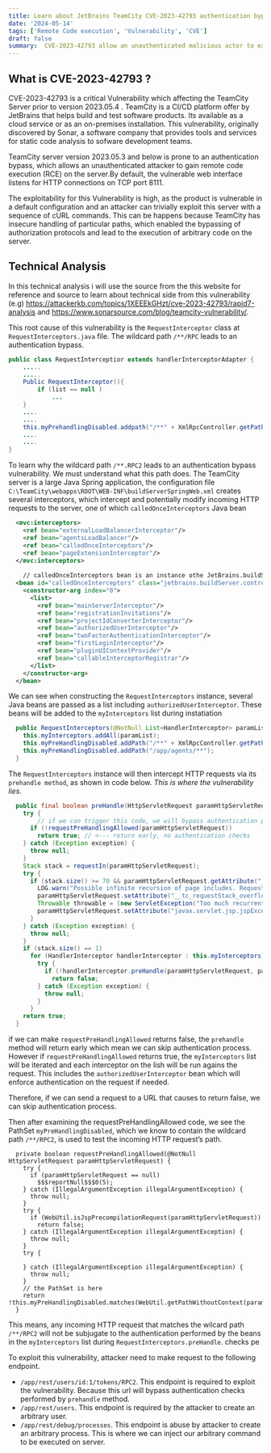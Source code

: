 ```yaml
---
title: Learn about JetBrains TeamCity CVE-2023-42793 authentication bypass to RCE.
date: '2024-05-14'
tags: ['Remote Code execution', 'Vulnerability', 'CVE']
draft: false
summary:  CVE-2023-42793 allow an unauthenticated malicious actor to execute arbitrary code on the TeamCity server prior to 2023.05.4. The exploitation of this CVE resulted in code execution with elevated privileges.
---
```


## What is CVE-2023-42793 ?

CVE-2023-42793 is a critical Vulnerability which affecting the TeamCity 
Server prior to version 2023.05.4 . TeamCity is a CI/CD platform offer by JetBrains that
helps build and test software products. Its available as a cloud service or as an on-premises
installation. This vulnerability, originally discovered by Sonar, a software company
that provides tools and services for static code analysis to sofware development teams.

TeamCity server version 2023.05.3 and below is prone to an authentication bypass, 
which allows an unauthenticated attacker to gain remote code execution (RCE) on 
the server.By default, the vulnerable web interface listens for HTTP connections on TCP port 8111.

The exploitability for this Vulnerability is high, as the product is vulnerable in 
a default configuration and an attacker can trivially exploit this server with a sequence
of cURL commands. This can be happens because TeamCity has insecure handling of particular 
paths, which enabled the bypassing of authorization protocols and lead to the execution
of arbitrary code on the server.

## Technical Analysis
In this technical analysis i will use the source from the this website
for reference and source to learn about technical side from this vulnerability (e.g)
https://attackerkb.com/topics/1XEEEkGHzt/cve-2023-42793/rapid7-analysis and 
https://www.sonarsource.com/blog/teamcity-vulnerability/.

This root cause of this vulnerability is the `RequestInterceptor` class at `RequestInterceptors.java` file.
The wildcard path `/**/RPC` leads to an authentication bypass.

```java:RequestInterceptors.java
public class RequestInterceptior extends handlerInterceptorAdapter {
    .....
    .....
    Public RequestInterceptor(){
        if (list == null )
            ...
    }
    ....
    ....
    this.myPrehandlingDisabled.addpath("/**" + XmlRpcController.getPathSuffix());
    ....
    ....
}

```
To learn why the wildcard path `/**.RPC2` leads to an authentication bypass vulnerability.
We must understand what this path does. The TeamCity server is a large Java Spring application, 
the configuration file `C:\TeamCity\webapps\ROOT\WEB-INF\buildServerSpringWeb.xml` creates several interceptors, 
which intercept and potentially modify incoming HTTP requests to the server, one of which `calledOnceInterceptors` Java bean

```xml:buildServerSpringWeb.xml
  <mvc:interceptors>
    <ref bean="externalLoadBalancerInterceptor"/>
    <ref bean="agentsLoadBalancer"/>
    <ref bean="calledOnceInterceptors"/>
    <ref bean="pageExtensionInterceptor"/>
  </mvc:interceptors>
  
    // calledOnceInterceptors bean is an instance othe JetBrains.buildServer.controllers.interceptors.RequestInterceptor
  <bean id="calledOnceInterceptors" class="jetbrains.buildServer.controllers.interceptors.RequestInterceptors">
    <constructor-arg index="0">
      <list>
        <ref bean="mainServerInterceptor"/>
        <ref bean="registrationInvitations"/>
        <ref bean="projectIdConverterInterceptor"/>
        <ref bean="authorizedUserInterceptor"/>
        <ref bean="twoFactorAuthenticationInterceptor"/>
        <ref bean="firstLoginInterceptor"/>
        <ref bean="pluginUIContextProvider"/>
        <ref bean="callableInterceptorRegistrar"/>
      </list>
    </constructor-arg>
  </bean>
```
We can see when constructing the `RequestInterceptors` instance, several Java beans are
passed as a list including `authorizedUserInterceptor`. These beans will be added to the 
`myInterceptors` list during instatiation

```java:RequestInterceptors.java
  public RequestInterceptors(@NotNull List<HandlerInterceptor> paramList) {
    this.myInterceptors.addAll(paramList);
    this.myPreHandlingDisabled.addPath("/**" + XmlRpcController.getPathSuffix());
    this.myPreHandlingDisabled.addPath("/app/agents/**");
  }
```
The `RequestInterceptors` instance will then intercept HTTP requests via its `prehandle method`, as shown in code below.
*This is where the vulnerability lies*.

```java:RequestInterceptors.java
  public final boolean preHandle(HttpServletRequest paramHttpServletRequest, HttpServletResponse paramHttpServletResponse, Object paramObject) throws Exception {
    try {
        // if we can trigger this code, we will bypass authentication process
      if (!requestPreHandlingAllowed(paramHttpServletRequest))
        return true; // <--- return early, no authentication checks
    } catch (Exception exception) {
      throw null;
    } 
    Stack stack = requestIn(paramHttpServletRequest);
    try {
      if (stack.size() >= 70 && paramHttpServletRequest.getAttribute("__tc_requestStack_overflow") == null) {
        LOG.warn("Possible infinite recursion of page includes. Request: " + WebUtil.getRequestDump(paramHttpServletRequest));
        paramHttpServletRequest.setAttribute("__tc_requestStack_overflow", this);
        Throwable throwable = (new ServletException("Too much recurrent forward or include operations")).fillInStackTrace();
        paramHttpServletRequest.setAttribute("javax.servlet.jsp.jspException", throwable);
      } 
    } catch (Exception exception) {
      throw null;
    } 
    if (stack.size() == 1)
      for (HandlerInterceptor handlerInterceptor : this.myInterceptors) {
        try {
          if (!handlerInterceptor.preHandle(paramHttpServletRequest, paramHttpServletResponse, paramObject)) // <--- enforce authentication checks :(
            return false; 
        } catch (Exception exception) {
          throw null;
        } 
      }  
    return true;
  }
```
if we can make `requestPreHandlingAllowed` returns false, the  `prehandle` 
method will return early which mean we can skip authentication process. However if `requestPreHandlingAllowed` returns true, the `myInterceptors` list will be iterated and each
interceptor on the lish will be run agains the request. This includes the `authorizedUserInterceptor` bean
which will enforce authentication on the request if needed.

Therefore, if we can send a request to a URL that causes to return false, we can skip
authentication process.

Then after examining the requestPreHandlingAllowed code, we see the PathSet
`myPreHandlingDisabled`, which we know to contain the wildcard path `/**/RPC2`, 
is used to test the incoming HTTP request’s path.

```java:code
  private boolean requestPreHandlingAllowed(@NotNull HttpServletRequest paramHttpServletRequest) {
    try {
      if (paramHttpServletRequest == null)
        $$$reportNull$$$0(5); 
    } catch (IllegalArgumentException illegalArgumentException) {
      throw null;
    } 
    try {
      if (WebUtil.isJspPrecompilationRequest(paramHttpServletRequest))
        return false; 
    } catch (IllegalArgumentException illegalArgumentException) {
      throw null;
    } 
    try {
    
    } catch (IllegalArgumentException illegalArgumentException) {
      throw null;
    }
    // the PathSet is here
    return !this.myPreHandlingDisabled.matches(WebUtil.getPathWithoutContext(paramHttpServletRequest));
  }

```
This means, any incoming HTTP request that matches the wilcard path `/**/RPC2` will not be 
subjugate to the authentication performed by the beans in the `myInterceptors` list during 
`RequestInterceptors.preHandle`.
checks pe

To exploit this vulnerability, attacker need to make request to the following endpoint.

- `/app/rest/users/id:1/tokens/RPC2`. This endpoint is required to exploit the vulnerability. Because this url will bypass
authentication checks performed by `prehandle` method.
- `/app/rest/users`.  This endpoint is required by the attacker to create an arbitrary user.
- `/app/rest/debug/processes`. This endpoint is abuse by attacker to create an arbitrary process. This is where we can
inject our arbitrary command to be executed on server.

